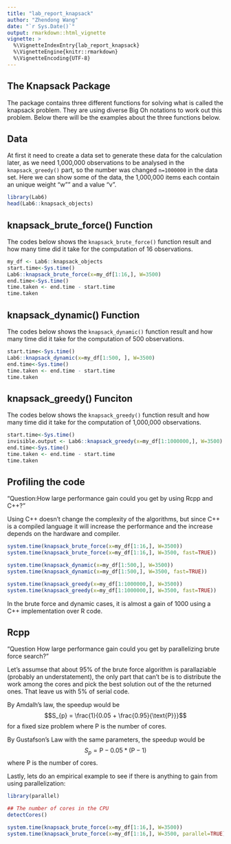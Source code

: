 ```yaml
---
title: "lab_report_knapsack"
author: "Zhendong Wang"
date: "`r Sys.Date()`"
output: rmarkdown::html_vignette
vignette: >
  %\VignetteIndexEntry{lab_report_knapsack}
  %\VignetteEngine{knitr::rmarkdown}
  %\VignetteEncoding{UTF-8}
---
```


## The Knapsack Package

The package contains three different functions for solving what is called the knapsack problem. They are using diverse Big Oh notations to work out this problem. Below there will be the examples about the three functions below.

## Data

At first it need to create a data set to generate these data for the calculation later, as we need 1,000,000 observations to be analysed in the `knapsack_greedy()` part, so the number was changed `n=1000000` in the data set. Here we can show some of the data, the 1,000,000 items each contain an unique weight "w"" and a value "v".

```r
library(Lab6)
head(Lab6::knapsack_objects)
```


## knapsack_brute_force() Function
 
The codes below shows the `knapsack_brute_force()` function result and how many time did it take for the computation of 16 observations.

```r
my_df <- Lab6::knapsack_objects
start.time<-Sys.time()
Lab6::knapsack_brute_force(x=my_df[1:16,], W=3500)
end.time<-Sys.time()
time.taken <- end.time - start.time
time.taken
```



## knapsack_dynamic() Function

The codes below shows the `knapsack_dynamic()` function result and how many time did it take for the computation of 500 observations.

```r
start.time<-Sys.time()
Lab6::knapsack_dynamic(x=my_df[1:500, ], W=3500)
end.time<-Sys.time()
time.taken <- end.time - start.time
time.taken
```

## knapsack_greedy() Funciton

The codes below shows the `knapsack_greedy()` function result and how many time did it take for the computation of 1,000,000 observations.

```r
start.time<-Sys.time()
invisible.output <- Lab6::knapsack_greedy(x=my_df[1:1000000,], W=3500)
end.time<-Sys.time()
time.taken <- end.time - start.time
time.taken
```

## Profiling the code

"Question:How large performance gain could you get by using Rcpp and C++?"

Using C++ doesn't change the complexity of the algorithms, but since C++ is a compiled language it will increase the performance and the increase depends on the hardware and compiler.

```r
system.time(knapsack_brute_force(x=my_df[1:16,], W=3500))
system.time(knapsack_brute_force(x=my_df[1:16,], W=3500, fast=TRUE))

system.time(knapsack_dynamic(x=my_df[1:500,], W=3500))
system.time(knapsack_dynamic(x=my_df[1:500,], W=3500, fast=TRUE))

system.time(knapsack_greedy(x=my_df[1:1000000,], W=3500))
system.time(knapsack_greedy(x=my_df[1:1000000,], W=3500, fast=TRUE))
```

In the brute force and dynamic cases, it is almost a gain of 1000 using a C++ implementation over R code.

## Rcpp

"Question How large performance gain could you get by parallelizing brute force search?"

Let's assumse that about 95% of the brute force algorithm is parallaziable (probably an understatement), the only part that can't be is to distribute the work among the cores and pick the best solution out of the the returned ones. That leave us with 5% of serial code.

By Amdalh's law, the speedup would be
$$S_{p} = \frac{1}{0.05 + \frac{0.95}{\text{P}}}$$
for a fixed size problem where P is the number of cores.

By Gustafson's Law with the same parameters, the speedup would be
$$S_{p} = \text{P} - 0.05 * (\text{P}-1)$$
where P is the number of cores.

Lastly, lets do an empirical example to see if there is anything to gain from using parallelization:

```r
library(parallel)

## The number of cores in the CPU
detectCores()

system.time(knapsack_brute_force(x=my_df[1:16,], W=3500))
system.time(knapsack_brute_force(x=my_df[1:16,], W=3500, parallel=TRUE))
```
